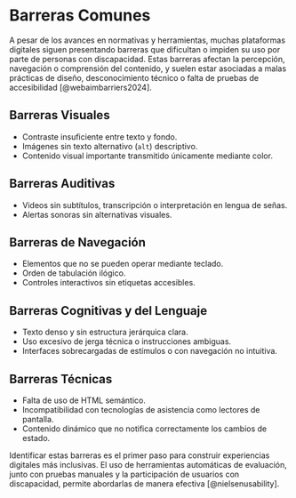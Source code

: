 # Barreras Comunes

A pesar de los avances en normativas y herramientas, muchas plataformas digitales siguen presentando barreras que dificultan o impiden su uso por parte de personas con discapacidad. Estas barreras afectan la percepción, navegación o comprensión del contenido, y suelen estar asociadas a malas prácticas de diseño, desconocimiento técnico o falta de pruebas de accesibilidad [@webaimbarriers2024].

## Barreras Visuales

- Contraste insuficiente entre texto y fondo.
- Imágenes sin texto alternativo (`alt`) descriptivo.
- Contenido visual importante transmitido únicamente mediante color.

## Barreras Auditivas

- Videos sin subtítulos, transcripción o interpretación en lengua de señas.
- Alertas sonoras sin alternativas visuales.

## Barreras de Navegación

- Elementos que no se pueden operar mediante teclado.
- Orden de tabulación ilógico.
- Controles interactivos sin etiquetas accesibles.

## Barreras Cognitivas y del Lenguaje

- Texto denso y sin estructura jerárquica clara.
- Uso excesivo de jerga técnica o instrucciones ambiguas.
- Interfaces sobrecargadas de estímulos o con navegación no intuitiva.

## Barreras Técnicas

- Falta de uso de HTML semántico.
- Incompatibilidad con tecnologías de asistencia como lectores de pantalla.
- Contenido dinámico que no notifica correctamente los cambios de estado.

Identificar estas barreras es el primer paso para construir experiencias digitales más inclusivas. El uso de herramientas automáticas de evaluación, junto con pruebas manuales y la participación de usuarios con discapacidad, permite abordarlas de manera efectiva [@nielsenusability].

